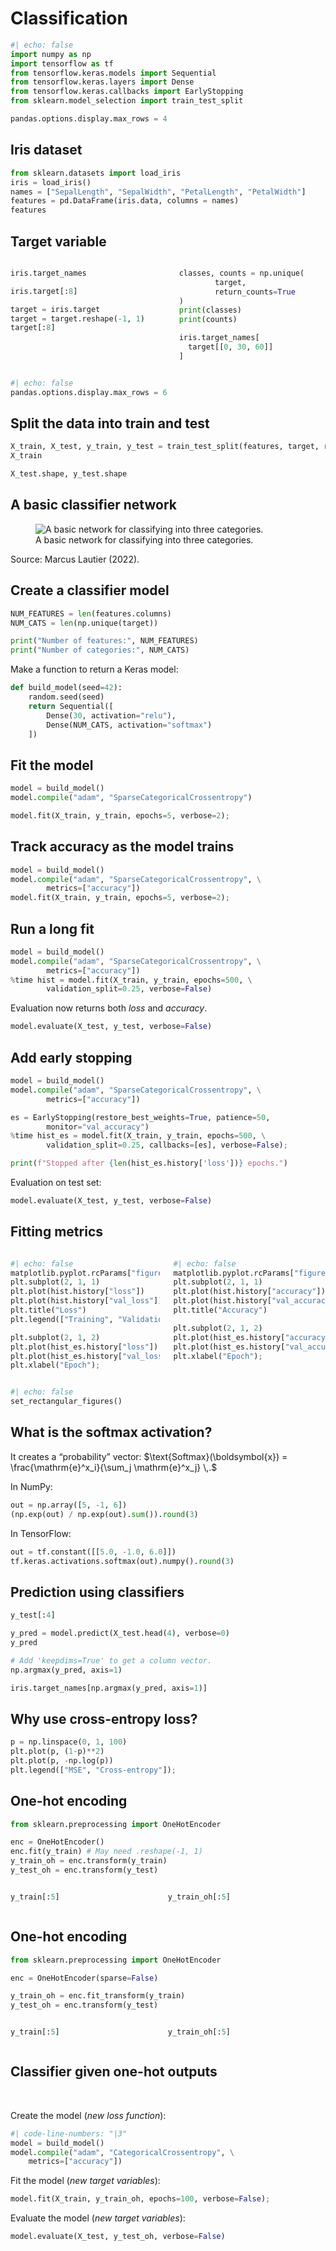 # Classification {background-image="unsw-yellow-shape.png" data-visibility="uncounted"}

```python
#| echo: false
import numpy as np
import tensorflow as tf
from tensorflow.keras.models import Sequential
from tensorflow.keras.layers import Dense
from tensorflow.keras.callbacks import EarlyStopping
from sklearn.model_selection import train_test_split

pandas.options.display.max_rows = 4
```

## Iris dataset

```python
from sklearn.datasets import load_iris
iris = load_iris()
names = ["SepalLength", "SepalWidth", "PetalLength", "PetalWidth"]
features = pd.DataFrame(iris.data, columns = names)
features
```

## Target variable

::: columns
::: column

```python
iris.target_names
```

```python
iris.target[:8]
```

```python
target = iris.target
target = target.reshape(-1, 1)
target[:8]
```
:::
::: column
```python
classes, counts = np.unique(
        target,
        return_counts=True
)
print(classes)
print(counts)
```

```python
iris.target_names[
  target[[0, 30, 60]]
]
```
:::
:::

```python
#| echo: false
pandas.options.display.max_rows = 6
```


## Split the data into train and test {.smaller}

```python
X_train, X_test, y_train, y_test = train_test_split(features, target, random_state=24)
X_train
```

```python
X_test.shape, y_test.shape
```

## A basic classifier network

![A basic network for classifying into three categories.](basic-classifier-network.svg)

::: footer
Source: Marcus Lautier (2022).
:::

## Create a classifier model

```python
NUM_FEATURES = len(features.columns)
NUM_CATS = len(np.unique(target))

print("Number of features:", NUM_FEATURES)
print("Number of categories:", NUM_CATS)
```

Make a function to return a Keras model:
```python
def build_model(seed=42):
    random.seed(seed)
    return Sequential([
        Dense(30, activation="relu"),
        Dense(NUM_CATS, activation="softmax")
    ])
```

## Fit the model

```python
model = build_model()
model.compile("adam", "SparseCategoricalCrossentropy")

model.fit(X_train, y_train, epochs=5, verbose=2);
```

## Track accuracy as the model trains

```python
model = build_model()
model.compile("adam", "SparseCategoricalCrossentropy", \
        metrics=["accuracy"])
model.fit(X_train, y_train, epochs=5, verbose=2);
```

## Run a long fit

```python

model = build_model()
model.compile("adam", "SparseCategoricalCrossentropy", \
        metrics=["accuracy"])
%time hist = model.fit(X_train, y_train, epochs=500, \
        validation_split=0.25, verbose=False)
```

Evaluation now returns both _loss_ and _accuracy_.
```python
model.evaluate(X_test, y_test, verbose=False)
```

## Add early stopping

```python
model = build_model()
model.compile("adam", "SparseCategoricalCrossentropy", \
        metrics=["accuracy"])

es = EarlyStopping(restore_best_weights=True, patience=50,
        monitor="val_accuracy")
%time hist_es = model.fit(X_train, y_train, epochs=500, \
        validation_split=0.25, callbacks=[es], verbose=False);

print(f"Stopped after {len(hist_es.history['loss'])} epochs.")
```

Evaluation on test set:
```python
model.evaluate(X_test, y_test, verbose=False)
```

## Fitting metrics

::: columns
::: column
```python
#| echo: false
matplotlib.pyplot.rcParams["figure.figsize"] = (2.5, 2.95)
plt.subplot(2, 1, 1)
plt.plot(hist.history["loss"])
plt.plot(hist.history["val_loss"])
plt.title("Loss")
plt.legend(["Training", "Validation"]);

plt.subplot(2, 1, 2)
plt.plot(hist_es.history["loss"])
plt.plot(hist_es.history["val_loss"])
plt.xlabel("Epoch");
```
:::
::: column
```python
#| echo: false
matplotlib.pyplot.rcParams["figure.figsize"] = (2.5, 3.25) 
plt.subplot(2, 1, 1)
plt.plot(hist.history["accuracy"])
plt.plot(hist.history["val_accuracy"])
plt.title("Accuracy")

plt.subplot(2, 1, 2)
plt.plot(hist_es.history["accuracy"])
plt.plot(hist_es.history["val_accuracy"])
plt.xlabel("Epoch");
```
:::
:::

```python
#| echo: false
set_rectangular_figures()
```


## What is the softmax activation?

It creates a "probability" vector: $\text{Softmax}(\boldsymbol{x}) = \frac{\mathrm{e}^x_i}{\sum_j \mathrm{e}^x_j} \,.$

In NumPy:
```python
out = np.array([5, -1, 6])
(np.exp(out) / np.exp(out).sum()).round(3)
```

In TensorFlow:
```python
out = tf.constant([[5.0, -1.0, 6.0]])
tf.keras.activations.softmax(out).numpy().round(3)
```

## Prediction using classifiers

```python
y_test[:4]
```

```python
y_pred = model.predict(X_test.head(4), verbose=0)
y_pred
```

```python
# Add 'keepdims=True' to get a column vector.
np.argmax(y_pred, axis=1)
```

```python
iris.target_names[np.argmax(y_pred, axis=1)]
```

## Why use cross-entropy loss?

```python
p = np.linspace(0, 1, 100)
plt.plot(p, (1-p)**2)
plt.plot(p, -np.log(p))
plt.legend(["MSE", "Cross-entropy"]);
```

## One-hot encoding

```python
from sklearn.preprocessing import OneHotEncoder

enc = OneHotEncoder()
enc.fit(y_train) # May need .reshape(-1, 1)
y_train_oh = enc.transform(y_train)
y_test_oh = enc.transform(y_test)
```

::: columns
::: column
```python
y_train[:5]
```
:::
::: column
```python
y_train_oh[:5]
```
:::
:::

## One-hot encoding {data-visibility="uncounted"}

```python
from sklearn.preprocessing import OneHotEncoder

enc = OneHotEncoder(sparse=False)

y_train_oh = enc.fit_transform(y_train)
y_test_oh = enc.transform(y_test)
```

::: columns
::: column
```python
y_train[:5]
```
:::
::: column
```python
y_train_oh[:5]
```
:::
:::

## Classifier given one-hot outputs

<br>

Create the model (_new loss function_):
```python
#| code-line-numbers: "|3"
model = build_model()
model.compile("adam", "CategoricalCrossentropy", \
    metrics=["accuracy"])
```

Fit the model (_new target variables_):
```python
model.fit(X_train, y_train_oh, epochs=100, verbose=False);
```

Evaluate the model (_new target variables_):
```python
model.evaluate(X_test, y_test_oh, verbose=False)
```
